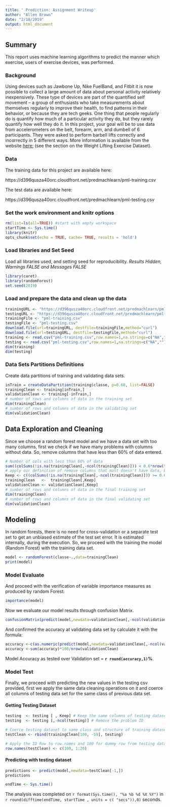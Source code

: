 ```yaml
---
title: ' Prediction: Assignment Writeup'
author: "Allen Brown"
date: "2/18/2019"
output: html_document
---
```


## Summary

This report uses machine learning algorithms to predict the manner which exercise, users of exercise devices, was performed. 


### Background

Using devices such as Jawbone Up, Nike FuelBand, and Fitbit it is now possible to collect a large amount of data about personal activity relatively inexpensively. These type of devices are part of the quantified self movement – a group of enthusiasts who take measurements about themselves regularly to improve their health, to find patterns in their behavior, or because they are tech geeks. One thing that people regularly do is quantify how much of a particular activity they do, but they rarely quantify how well they do it. 
In this project, your goal will be to use data from accelerometers on the belt, forearm, arm, and dumbell of 6 participants. They were asked to perform barbell lifts correctly and incorrectly in 5 different ways. More information is available from the website [here:](http://groupware.les.inf.puc-rio.br/har) (see the section on the Weight Lifting Exercise Dataset). 

### Data 

The training data for this project are available here: 

https://d396qusza40orc.cloudfront.net/predmachlearn/pml-training.csv

The test data are available here: 

https://d396qusza40orc.cloudfront.net/predmachlearn/pml-testing.csv


### Set the work environment and knitr options

```r
rm(list=ls(all=TRUE)) #start with empty workspace
startTime <- Sys.time()
library(knitr)
opts_chunk$set(echo = TRUE, cache= TRUE, results = 'hold')
```

### Load libraries and Set Seed

Load all libraries used, and setting seed for reproducibility. *Results Hidden, Warnings FALSE and Messages FALSE*

```r
library(caret)
library(randomForest)
set.seed(2019)
```

### Load and prepare the data and clean up the data

```r
trainingURL <- "https://d396qusza40orc.cloudfront.net/predmachlearn/pml-training.csv"
testingURL <- "https://d396qusza40orc.cloudfront.net/predmachlearn/pml-testing.csv"
trainingFile <- "pml-training.csv"
testingFile <- "pml-testing.csv"
download.file(url=trainingURL, destfile=trainingFile,method="curl")
download.file(url=testingURL, destfile=testingFile,method="curl")
training <- read.csv("pml-training.csv",row.names=1,na.strings=c("NA",""))
testing <- read.csv("pml-testing.csv",row.names=1,na.strings=c("NA",""))
dim(training)
dim(testing)
```

### Data Sets Partitions Definitions

Create data partitions of training and validating data sets.

```r
inTrain = createDataPartition(training$classe, p=0.60, list=FALSE)
trainingClean <- training[inTrain,]
validationClean <- training[-inTrain,]
# number of rows and columns of data in the training set
dim(trainingClean)
# number of rows and columns of data in the validating set
dim(validationClean)
```
## Data Exploration and Cleaning

Since we choose a random forest model and we have a data set with too many columns, first we check if we have many problems with columns without data. So, remove columns that have less than 60% of data entered.

```r
# Number of cols with less than 60% of data
sum((colSums(!is.na(trainingClean[,-ncol(trainingClean)])) < 0.6*nrow(trainingClean)))
# apply our definition of remove columns that most doesn't have data, before its apply to the model.
Keep <- c((colSums(!is.na(trainingClean[,-ncol(trainingClean)])) >= 0.6*nrow(trainingClean)))
trainingClean   <-  trainingClean[,Keep]
validationClean <- validationClean[,Keep]
# number of rows and columns of data in the final training set
dim(trainingClean)
# number of rows and columns of data in the final validating set
dim(validationClean)
```

## Modeling
In random forests, there is no need for cross-validation or a separate test set to get an unbiased estimate of the test set error. It is estimated internally, during the execution. So, we proceed with the training the model (Random Forest) with the training data set.

```r
model <- randomForest(classe~.,data=trainingClean)
print(model)
```

### Model Evaluate
And proceed with the verification of variable importance measures as produced by random Forest:

```r
importance(model)
```

Now we evaluate our model results through confusion Matrix.

```r
confusionMatrix(predict(model,newdata=validationClean[,-ncol(validationClean)]),validationClean$classe)
```

And confirmed the accuracy at validating data set by calculate it with the formula:

```r
accuracy <-c(as.numeric(predict(model,newdata=validationClean[,-ncol(validationClean)])==validationClean$classe))
accuracy <-sum(accuracy)*100/nrow(validationClean)
```

Model Accuracy as tested over Validation set = **`r round(accuracy,1)`%**.  

### Model Test

Finally, we proceed with predicting the new values in the testing csv provided, first we apply the same data cleaning operations on it and coerce all columns of testing data set for the same class of previous data set. 

#### Getting Testing Dataset

```r
testing  <- testing [ , Keep] # Keep the same columns of testing dataset
testing  <- testing [,-ncol(testing)] # Remove the problem ID

# Coerce testing dataset to same class and structure of training dataset 
testClean <- rbind(trainingClean[100, -59], testing) 

# Apply the ID Row to row.names and 100 for dummy row from testing dataset 
row.names(testClean) <- c(100, 1:20)
```

#### Predicting with testing dataset

```r
predictions <- predict(model,newdata=testClean[-1,])
predictions
```

```r
endTime <- Sys.time()
```
The analysis was completed on `r format(Sys.time(), "%a %b %d %X %Y")`  in `r round(difftime(endTime, startTime , units = c( "secs")),0)` seconds.